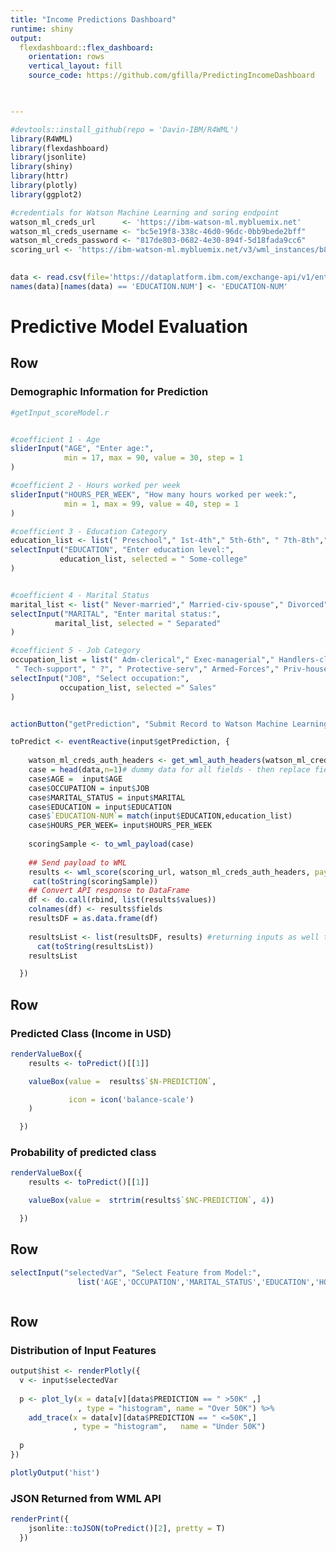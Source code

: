 ```yaml
---
title: "Income Predictions Dashboard"
runtime: shiny
output: 
  flexdashboard::flex_dashboard:
    orientation: rows
    vertical_layout: fill
    source_code: https://github.com/gfilla/PredictingIncomeDashboard


    
---
```


```r

#devtools::install_github(repo = 'Davin-IBM/R4WML')
library(R4WML)
library(flexdashboard)
library(jsonlite)
library(shiny)
library(httr)
library(plotly)
library(ggplot2)

#credentials for Watson Machine Learning and soring endpoint
watson_ml_creds_url      <- 'https://ibm-watson-ml.mybluemix.net'
watson_ml_creds_username <- "bc5e19f8-338c-46d0-96dc-0bb9bede2bff"
watson_ml_creds_password <- "817de803-0682-4e30-894f-5d18fada9cc6"
scoring_url <- 'https://ibm-watson-ml.mybluemix.net/v3/wml_instances/b8bbab83-104b-4a7c-ad09-300ff9d2f1a1/published_models/7541a821-1c06-4feb-9eb4-9ebf70bb3ec8/deployments/0ea8d964-3a10-4522-b7d7-9df00b3885dd/online'
    

data <- read.csv(file='https://dataplatform.ibm.com/exchange-api/v1/entries/5fcc01b02d8f0e50af8972dc8963f98e/data?accessKey=47b1456a2ed9761834492f1cf9e6cc0d', stringsAsFactors=F)
names(data)[names(data) == 'EDUCATION.NUM'] <- 'EDUCATION-NUM'


```

Predictive Model Evaluation
=====================================

Row  {.sidebar data-width=350}
-----------------------------------------------------------------------

### Demographic Information for Prediction

```r

#getInput_scoreModel.r


#coefficient 1 - Age
sliderInput("AGE", "Enter age:",
            min = 17, max = 90, value = 30, step = 1
)

#coefficient 2 - Hours worked per week
sliderInput("HOURS_PER_WEEK", "How many hours worked per week:",
            min = 1, max = 99, value = 40, step = 1
)

#coefficient 3 - Education Category
education_list <- list(" Preschool"," 1st-4th"," 5th-6th", " 7th-8th"," 9th", " 10th"," 11th", " 12th" ," HS-grad"," Some-college", " Assoc-voc"," Assoc-acdm"," Bachelors"," Masters"," Prof-school" , " Doctorate"  )
selectInput("EDUCATION", "Enter education level:",
           education_list, selected = " Some-college"
)


#coefficient 4 - Marital Status
marital_list <- list(" Never-married"," Married-civ-spouse"," Divorced", " Married-spouse-absent"," Separated"," Married-AF-spouse", " Widowed" )
selectInput("MARITAL", "Enter marital status:",
          marital_list, selected = " Separated"
)

#coefficient 5 - Job Category 
occupation_list = list(" Adm-clerical"," Exec-managerial"," Handlers-cleaners"," Prof-specialty", " Other-service", " Sales", " Craft-repair"," Transport-moving"," Farming-fishing",  " Machine-op-inspct",
 " Tech-support", " ?", " Protective-serv"," Armed-Forces"," Priv-house-serv" )
selectInput("JOB", "Select occupation:",
           occupation_list, selected =" Sales"
)


actionButton("getPrediction", "Submit Record to Watson Machine Learning", color="orange")

toPredict <- eventReactive(input$getPrediction, {
    
    watson_ml_creds_auth_headers <- get_wml_auth_headers(watson_ml_creds_url, watson_ml_creds_username,watson_ml_creds_password)
    case = head(data,n=1)# dummy data for all fields - then replace fields with user input data
    case$AGE =  input$AGE
    case$OCCUPATION = input$JOB
    case$MARITAL_STATUS = input$MARITAL
    case$EDUCATION = input$EDUCATION
    case$`EDUCATION-NUM`= match(input$EDUCATION,education_list)
    case$HOURS_PER_WEEK= input$HOURS_PER_WEEK
    
    scoringSample <- to_wml_payload(case)
    
    ## Send payload to WML
    results <- wml_score(scoring_url, watson_ml_creds_auth_headers, payload = scoringSample)
     cat(toString(scoringSample))
    ## Convert API response to DataFrame
    df <- do.call(rbind, list(results$values))
    colnames(df) <- results$fields
    resultsDF = as.data.frame(df)
    
    resultsList <- list(resultsDF, results) #returning inputs as well to populate table
      cat(toString(resultsList))
    resultsList

  })

```

Row {data-height=150}
-----------------------------------------------------------------------

### Predicted Class (Income in USD)

```r

renderValueBox({
    results <- toPredict()[[1]]

    valueBox(value =  results$`$N-PREDICTION`,

             icon = icon('balance-scale')
    )

  })

```


### Probability of predicted class

```r

renderValueBox({
    results <- toPredict()[[1]]

    valueBox(value =  strtrim(results$`$NC-PREDICTION`, 4))

  })

```

Row {data-height=100}
-----------------------------------------------------------------------

```r

selectInput("selectedVar", "Select Feature from Model:",
               list('AGE','OCCUPATION','MARITAL_STATUS','EDUCATION','HOURS_PER_WEEK'), selected = "AGE")



```


Row {data-height=700}
-----------------------------------------------------------------------

### Distribution of Input Features

```r

output$hist <- renderPlotly({
  v <- input$selectedVar
  
  p <- plot_ly(x = data[v][data$PREDICTION == " >50K" ,]
               , type = "histogram", name = "Over 50K") %>%
    add_trace(x = data[v][data$PREDICTION == " <=50K",]
              , type = "histogram",   name = "Under 50K")
  
  p
})

plotlyOutput('hist')

```

### JSON Returned from WML API

```r

renderPrint({
    jsonlite::toJSON(toPredict()[2], pretty = T)
  })


```